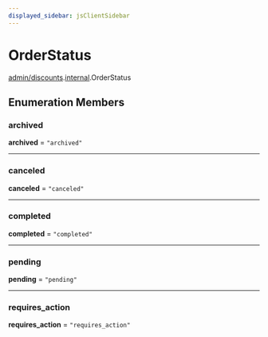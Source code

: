 ```yaml
---
displayed_sidebar: jsClientSidebar
---
```



# OrderStatus

[admin/discounts](../../modules/admin_discounts.mdx).[internal](../../admin_discounts/modules/admin_discounts.internal.mdx).OrderStatus

## Enumeration Members

### archived

 **archived** = ``"archived"``

___

### canceled

 **canceled** = ``"canceled"``

___

### completed

 **completed** = ``"completed"``

___

### pending

 **pending** = ``"pending"``

___

### requires\_action

 **requires\_action** = ``"requires_action"``
